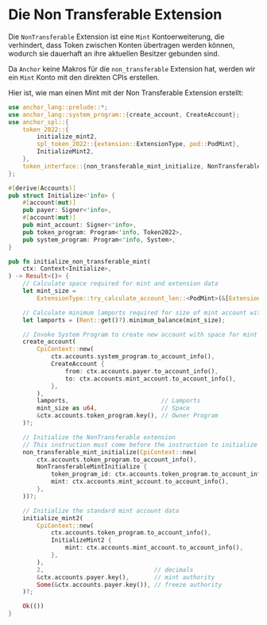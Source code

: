 
# Die Non Transferable Extension

Die `NonTransferable` Extension ist eine `Mint` Kontoerweiterung, die verhindert, dass Token zwischen Konten übertragen werden können, wodurch sie dauerhaft an ihre aktuellen Besitzer gebunden sind.

<ArticleSection name="Initializing the Mint Account" id="initializing-the-mint-account" level="h2" />

Da `Anchor` keine Makros für die `non_transferable` Extension hat, werden wir ein `Mint` Konto mit den direkten CPIs erstellen.

Hier ist, wie man einen Mint mit der Non Transferable Extension erstellt:

```rust
use anchor_lang::prelude::*;
use anchor_lang::system_program::{create_account, CreateAccount};
use anchor_spl::{
    token_2022::{
        initialize_mint2,
        spl_token_2022::{extension::ExtensionType, pod::PodMint},
        InitializeMint2,
    },
    token_interface::{non_transferable_mint_initialize, NonTransferableMintInitialize, Token2022},
};

#[derive(Accounts)]
pub struct Initialize<'info> {
    #[account(mut)]
    pub payer: Signer<'info>,
    #[account(mut)]
    pub mint_account: Signer<'info>,
    pub token_program: Program<'info, Token2022>,
    pub system_program: Program<'info, System>,
}

pub fn initialize_non_transferable_mint(
    ctx: Context<Initialize>,
) -> Result<()> {
    // Calculate space required for mint and extension data
    let mint_size =
        ExtensionType::try_calculate_account_len::<PodMint>(&[ExtensionType::NonTransferable])?;

    // Calculate minimum lamports required for size of mint account with extensions
    let lamports = (Rent::get()?).minimum_balance(mint_size);

    // Invoke System Program to create new account with space for mint and extension data
    create_account(
        CpiContext::new(
            ctx.accounts.system_program.to_account_info(),
            CreateAccount {
                from: ctx.accounts.payer.to_account_info(),
                to: ctx.accounts.mint_account.to_account_info(),
            },
        ),
        lamports,                          // Lamports
        mint_size as u64,                  // Space
        &ctx.accounts.token_program.key(), // Owner Program
    )?;

    // Initialize the NonTransferable extension
    // This instruction must come before the instruction to initialize the mint data
    non_transferable_mint_initialize(CpiContext::new(
        ctx.accounts.token_program.to_account_info(),
        NonTransferableMintInitialize {
            token_program_id: ctx.accounts.token_program.to_account_info(),
            mint: ctx.accounts.mint_account.to_account_info(),
        },
    ))?;

    // Initialize the standard mint account data
    initialize_mint2(
        CpiContext::new(
            ctx.accounts.token_program.to_account_info(),
            InitializeMint2 {
                mint: ctx.accounts.mint_account.to_account_info(),
            },
        ),
        2,                               // decimals
        &ctx.accounts.payer.key(),       // mint authority
        Some(&ctx.accounts.payer.key()), // freeze authority
    )?;

    Ok(())
}
```